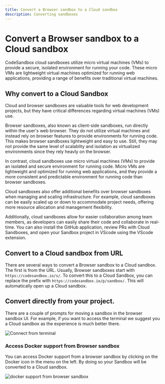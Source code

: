 ```yaml
---
title: Convert a Browser sandbox to a Cloud sandbox
description: Converting sandboxes
---
```


# Convert a Browser sandbox to a Cloud sandbox

CodeSandbox cloud sandboxes utilize micro virtual machines (VMs) to provide a secure, isolated environment for running your code. These micro VMs are lightweight virtual machines optimized for running web applications, providing a range of benefits over traditional virtual machines.

## Why convert to a Cloud Sandbox

Cloud and browser sandboxes are valuable tools for web development projects, but they have critical differences regarding virtual machines (VMs) use.

Browser sandboxes, also known as client-side sandboxes, run directly within the user's web browser. They do not utilize virtual machines and instead rely on browser features to provide environments for running code. This makes browser sandboxes lightweight and easy to use. Still, they may not provide the same level of scalablity and isolation as virtualized environments since they rely heavly on the browser.

In contrast, cloud sandboxes use micro virtual machines (VMs) to provide an isolated and secure environment for running code. Micro VMs are lightweight and optimized for running web applications, and they provide a more consistent and predictable environment for running code than browser sandboxes.

Cloud sandboxes also offer additional benefits over browser sandboxes when managing and scaling infrastructure. For example, cloud sandboxes can be easily scaled up or down to accommodate project needs, offering more resource allocation and management flexibility.

Additionally, cloud sandboxes allow for easier collaboration among team members, as developers can easily share their code and collaborate in real-time. You can also install the GitHub application, review PRs with Cloud Sandboxes, and open your Sandbox project in VScode using the VScode extension. 

## Convert to a Cloud sandbox from URL

There are several ways to convert a Browser sandbox to a Cloud sandbox. The first is from the URL. Usually, Browser sandboxes start with `https://codesandbox.io/s/`. To convert this to a Cloud Sandbox, you can replace the prefix with `https://codesandbox.io/p/sandbox/`. This will automatically open up a Cloud sandbox. 

## Convert directly from your project. 

There are a couple of prompts for moving a sandbox in the browser sandbox UI. For example, if you want to access the terminal we suggest you a Cloud sandbox as the experience is much better there.

![Connect from terminal](/convert-from-terminal.png)

### Access Docker support from Browser sandbox

You can access Docker support from a browser sandbox by clicking on the Docker icon in the menu on the left. By doing so your Sandbox will be converted to a Cloud sandbox. 

![docker support from browser sandbox](/docker-support-browser-sandbox.png)

